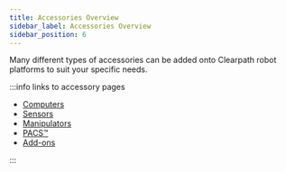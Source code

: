 ```yaml
---
title: Accessories Overview
sidebar_label: Accessories Overview
sidebar_position: 6
---
```


Many different types of accessories can be added onto Clearpath robot platforms to suit your specific needs.

:::info links to accessory pages

- [Computers](computers/computers.mdx)
- [Sensors](sensors/sensors.mdx)
- [Manipulators](manipulators/manipulators.mdx)
- [PACS&trade;](pacs.mdx)
- [Add-ons](add-ons/add-ons.mdx)

:::
